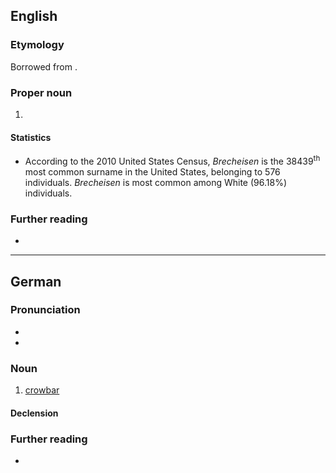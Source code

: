 ==English==

===Etymology===
Borrowed from {{bor|en|de|Brecheisen}}.

===Proper noun===
{{en-proper noun|s}}

# {{surname|en|from=German}}

====Statistics====
* According to the 2010 United States Census, ''Brecheisen'' is the 38439<sup>th</sup> most common surname in the United States, belonging to 576 individuals. ''Brecheisen'' is most common among White (96.18%) individuals.

===Further reading===
* {{R:en:DAFN}}

----

==German==
{{wikipedia|lang=de}}

===Pronunciation===
* {{IPA|de|/ˈbʁɛçˌʔaɪ̯zn̩/|/ˈbʁɛçˌʔaɪ̯zən/}}
* {{audio|de|De-Brecheisen.ogg|Audio}}

===Noun===
{{de-noun|n}}

# [[crowbar]]
#: {{synonyms|de|Brechstange|Hebeeisen|Kuhfuß}}

====Declension====
{{de-ndecl|n}}

===Further reading===
* {{R:Duden}}

{{C|de|Tools}}